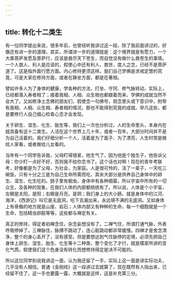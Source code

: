 ```yaml
---
---
---
```

title: 转化十二类生
---




有一位同学提出来说，很多年前，也曾经听我讲过这一段，除了我前面讲过的，好像还有进一步的道理。其实，所谓进一步的道理就是：这个境界就是有愿力，一个大乘菩萨发愿及菩萨行，应该是救尽天下苍生，而自觉没有做什么救苍生的事情。一个人救人、利人是应该的，假使心中还有利人、救世、度人之念，已经不是菩萨道了。这是指外面行愿方面。内心修持更须这样。我们自己学佛是求戒定慧的究竟，可是大家在修持方面，或者在静坐方面，都是在著相。

譬如许多人为了身体的健康，学各种的方法，打坐、守窍、修气脉转动，实际上，已经都落入寿者相了；接着我相、人相、众生相也都跟着而来，学佛的成就当然不会大了。又如修净土念佛的朋友们，假使念一句佛号，观念里头或下意识中，附带有我相、人相、众生相、寿者相的情况，那也不能得到究竟的成就。举凡这些，都是要修行人自己细心检查心念才会发现。

关于卵生、湿生、化生、胎生等，我们上一次也分析过，人的生命里头，本身内在就具备有这十二类生。人活在这个世界上几十年，或者一百年，大部分时间并不是为自己活着的。我们仔细分析一个人，活着是为了面子、为了漂亮，人生时常是做给人家看，或者做给儿女看的。

当年有一个同学告诉我，父母盯得很紧，他生气了，因为他是个独生子，他告诉父母：你少盯一点好不好，否则我不给你念书了。这个话也对啊！现在的青年考联考，好像都是为了父母，为社会，为家庭。人是很可怜的，活了一辈子，一天吃三碗饭，只有十分之三是为自己生命所需而吃，其余大部分是供养自己身体中的卵生、湿生、化生吃的。肠子里有蛔虫，身体中有各种细菌，所以宇宙中所有的一切众生，及各种的现象，在我们人体的内部都统统有了。所以说，人体是个小宇宙，左眼是太阳，是阳；右眼是月亮，是阴；我们身上的大小肠，就是身体中的江河、海洋，《西游记》叫它是无底洞，吃下去漏出来，永远填不满的无底洞。又如身体上有骨骼的地方就是山崖、岩石；人体内部又有种种的生命，每一个细胞就是一个生命，包括精虫卵脏等等，这些都与禅定有关。

真正的修持，得定者初禅念住，杂念妄想没有了。二禅气住，所谓打通气脉，外表呼吸停掉了。三禅脉住，脉搏不跳动了，连心脏跳动都非常缓慢。四禅才是舍念清净，整个的身心丢开了，没有感受。但是要想达到气住脉停的定境，必须先把自己身体上卵生、湿生、胎生、化生等十二种类，整个变化了才行，就是儒家所讲的变化气质。假使我们这个色身没有转化而想修持得定是决不可能的。

所以这位同学别说我讲这一面，认为我还留了一手，实际上这一面是讲实际功夫，几乎没有人相信。普通《金刚经》这一段讲过去就算了，现在既然有人指出来，已经留不住了，这一手也要露一露，大概就是这样，这是补充第三分。
